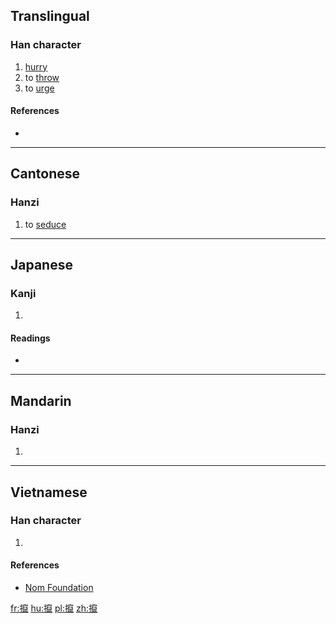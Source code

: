 {{also|撺}}
==Translingual==

===Han character===
{{Han char|rn=64|rad=手|as=18|sn=21|four=4301<sub>7</sub>|canj=手十金女 (QJCV)|ids=⿰[[扌]][[竄]]}}

# [[hurry]]
# to [[throw]]
# to [[urge]]

====References====
* {{Han ref|kx=0463.270|dkj=13004|dj=0812.290|hdz=31988.110|uh=651B|ud=25883|bh=F5CD|bd=62925}}

----

==Cantonese==

===Hanzi===
{{yue-hanzi|jyut=cyun3|y=chyun3|sim=撺}}

# to [[seduce]]

----

==Japanese==

===Kanji===
{{ja-kanji|grade=|rs=手18}}

# {{defn|lang=ja|sort=手18}}

====Readings====
* {{ja-readings|on=[[さん]] (san)|kun=[[なげうつ]] (nageutsu)}}

----

==Mandarin==

===Hanzi===
{{cmn-hanzi|sim=撺|pin=[[cuān]] ([[cuan1]])|wg=ts'uan<sup>1</sup>}}

# {{defn|lang=cmn|sort=手18}}

----

==Vietnamese==

===Han character===
{{vi-readings|rs=手18| hanviet = soán}}

# {{defn|lang=vi|sort=手18}}

====References====
*[http://nomfoundation.org/common/nom_details.php?codepoint=651b Nom Foundation]

[[fr:攛]]
[[hu:攛]]
[[pl:攛]]
[[zh:攛]]